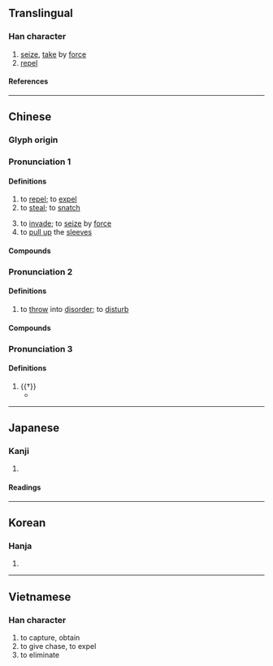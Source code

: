 {{character info}}
==Translingual==

===Han character===
{{Han char|rn=64|rad=手|as=17|sn=20|four=50032|canj=QYRV|ids=⿰扌襄}}

# [[seize]], [[take]] by [[force]]
# [[repel]]

====References====
{{Han ref|kx=0463.110|dkj=12989|dj=0812.170|hdz=31985.020|uh=6518}}

----

==Chinese==
{{zh-forms}}

===Glyph origin===
{{Han etym}}

===Pronunciation 1===
{{zh-pron
|m=ráng
|c=joeng4
|mn=qz,xm:liông/zz:jiáng
|mc=1
|oc=2,1
|cat=
}}

====Definitions====
{{zh-hanzi}}

# to [[repel]]; to [[expel]]
# to [[steal]]; to [[snatch]]
#: {{zh-x|今 有 人 日 攘{ráng} 其 鄰 之 雞 者。|Here is a man, who every day '''appropriates''' some of his neighbour's strayed fowls.|ref=Mencius-L}}
# to [[invade]]; to [[seize]] by [[force]]
# to [[pull up]] the [[sleeves]]

====Compounds====
{{zh-der|奮袂攘襟|安內攘外|尊王攘夷|攘人之美|攘善|攘場|攘外安內|攘夷|攘奪|攘攘|攘災|攘盜|攘羊|攘羭|攘臂|攘臂一呼|攘臂而起|攘袂|攘袂切齒|攘袂扼腕|攘袖|攘除|爭權攘利}}

===Pronunciation 2===
{{zh-pron
|m=rǎng
|c=joeng5,joeng6
|mn=qz,xm:lióng/zz:jiáng
|mc=2
|oc=1,2
|cat=
}}

====Definitions====
{{zh-hanzi}}

# to [[throw]] into [[disorder]]; to [[disturb]]

====Compounds====
{{zh-der|俇攘|兵戈擾攘|勞攘|心勞意攘|心攘攘|急攘攘|意攘心勞|攘攘|熙來攘往|熙攘|熙熙攘攘|紛紛攘攘|風塵勞攘|鬧攘|擾攘}}

===Pronunciation 3===
{{zh-pron
|m=ràng
|mc=3
|oc=n,3
|cat=v
}}

====Definitions====
{{zh-hanzi}}

# {{†}} {{zh-original|讓|to [[yield]]; to [[give in]]}}
#* {{zh-x|左右 攘{ràng}辟{bì}，車 驅 而 騶。|The attendants should then '''retire''' out of the way. They should follow quickly as the carriage drives on.|ref=Liji-L}}

----

==Japanese==

===Kanji===
{{ja-kanji|grade=|rs=手17}}

# {{rfdef|ja|sort=手17}}

====Readings====
{{ja-readings
|goon=にょう
|kanon=じょう
|kun=はら-う, ぬす-む
}}

----

==Korean==

===Hanja===
{{ko-hanja|양}}

# {{rfdef|ko|sort=手17}}

----

==Vietnamese==

===Han character===
{{vi-readings|rs=手17|reading=nhương}}

# to capture, obtain
# to give chase, to expel
# to eliminate